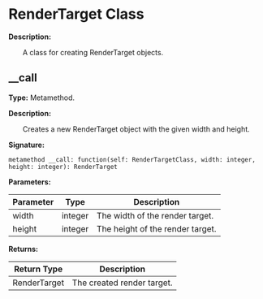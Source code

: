 
# RenderTarget Class

**Description:**

&emsp;&emsp;A class for creating RenderTarget objects.

## __call

**Type:** Metamethod.

**Description:**

&emsp;&emsp;Creates a new RenderTarget object with the given width and height.

**Signature:**
```tl
metamethod __call: function(self: RenderTargetClass, width: integer, height: integer): RenderTarget
```

**Parameters:**

| Parameter | Type | Description |
| --- | --- | --- |
| width | integer | The width of the render target. |
| height | integer | The height of the render target. |

**Returns:**

| Return Type | Description |
| --- | --- |
| RenderTarget | The created render target. |